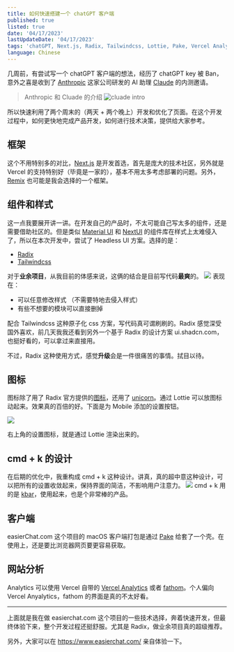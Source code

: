 ```yaml
---
title: 如何快速搭建一个 chatGPT 客户端
published: true
listed: true
date: '04/17/2023'
lastUpdateDate: '04/17/2023'
tags: 'chatGPT, Next.js, Radix, Tailwindcss, Lottie, Pake, Vercel Analytics, fathom'
language: Chinese
---
```


几周前，有尝试写一个 chatGPT 客户端的想法，经历了 chatGPT key 被 Ban，意外之喜是收到了 [Anthropic](https://www.anthropic.com/) 这家公司研发的 AI 助理 [Claude](https://www.anthropic.com/product) 的内测邀请。

> Anthropic 和 Cluade 的介绍
> ![cluade intro](https://nazha-image-store.oss-cn-shanghai.aliyuncs.com/blog/cluade.png)

所以快速利用了两个周末的（两天 + 两个晚上）开发和优化了页面。在这个开发过程中，如何更快地完成产品开发，如何进行技术决策，提供给大家参考。

## 框架

这个不用特别多的对比，[Next.js](https://nextjs.org/) 是开发首选，首先是庞大的技术社区，另外就是 Vercel 的支持特别好（毕竟是一家的），基本不用太多考虑部署的问题。另外，[Remix](https://remix.run/) 也可能是我会选择的一个框架。

## 组件和样式

这一点我要展开讲一讲。在开发自己的产品时，不太可能自己写太多的组件，还是需要借助社区的。但是类似 [Material UI](https://mui.com/)  和 [NextUI](https://nextui.org/) 的组件库在样式上太难侵入了，所以在本次开发中，尝试了 Headless UI 方案。选择的是：

- [Radix](https://www.radix-ui.com/) 
- [Tailwindcss](https://tailwindcss.com/)

对于**业余项目**，从我目前的体感来说，这俩的结合是目前写代码**最爽**的。
![](https://nazha-image-store.oss-cn-shanghai.aliyuncs.com/blog/radix.png)
表现在：

- 可以任意修改样式 （不需要特地去侵入样式）
- 有些不想要的模块可以直接删掉

配合 Tailwindcss 这种原子化 css 方案，写代码真可谓刷刷的。Radix 感觉深受国外喜欢，前几天我我还看到另外一个基于 Radix 的设计方案 ui.shadcn.com，也挺好看的，可以拿过来直接用。

不过，Radix 这种使用方式，感觉**升级**会是一件很痛苦的事情。拭目以待。

## 图标

图标除了用了 Radix 官方提供的[图标](https://icons.radix-ui.com/)，还用了 [unicorn](https://unicornicons.com/)。通过 Lottie 可以放图标动起来。效果真的百倍的好。下面是为 Mobile 添加的设置按钮。

![](https://nazha-image-store.oss-cn-shanghai.aliyuncs.com/blog/RPReplay_Final1681578787.gif)

右上角的设置图标，就是通过 Lottie 渲染出来的。


## cmd + k 的设计

在后期的优化中，我重构成 cmd + k 这种设计。讲真，真的超中意这种设计，可以把所有的设置收敛起来，保持界面的简洁，不影响用户注意力。
![](https://nazha-image-store.oss-cn-shanghai.aliyuncs.com/blog/cmd%2Bk.png)
cmd + k 用的是 [kbar](https://github.com/timc1/kbar)，使用起来，也是个非常棒的产品。

## 客户端

easierChat.com 这个项目的 macOS 客户端打包是通过 [Pake](https://github.com/tw93/Pake) 给套了一个壳。在使用上，还是要比浏览器网页要更容易获取。

## 网站分析

Analytics 可以使用 Vercel 自带的 [Vercel Analytics](https://vercel.com/analytics) 或者 [fathom](https://app.usefathom.com)。个人偏向 Vercel Anyalytics，fathom 的界面是真的不太好看。

----

上面就是我在做 easierchat.com 这个项目的一些技术选择，奔着快速开发，但最终体验下来，整个开发过程还挺舒服。尤其是 Radix，做业余项目真的超级推荐。

另外，大家可以在 https://www.easierchat.com/ 亲自体验一下。